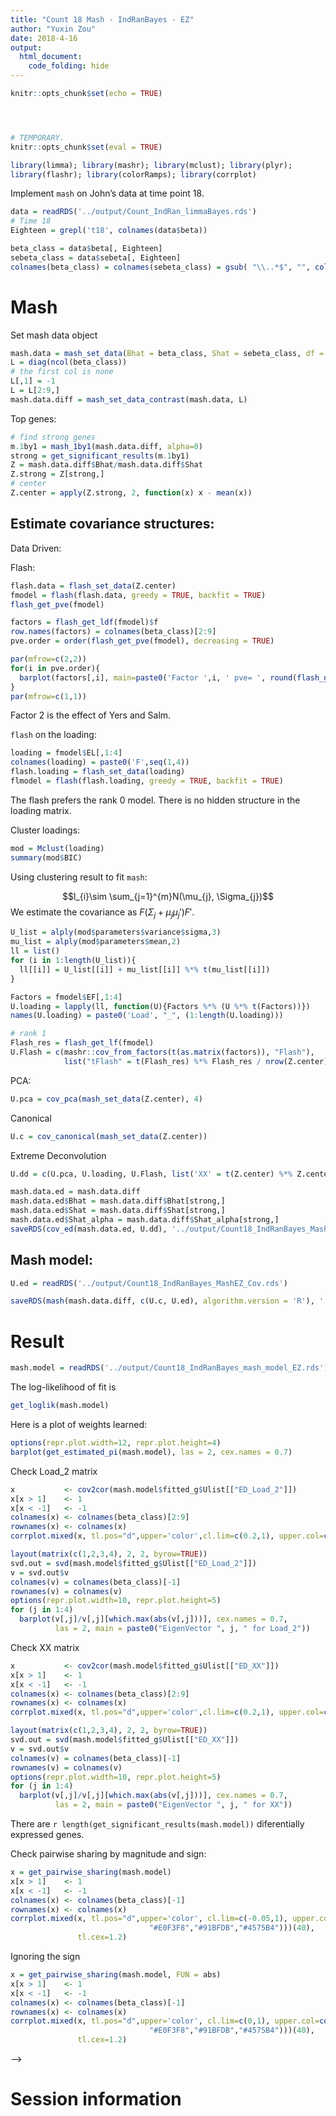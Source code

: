 ```yaml
---
title: "Count 18 Mash - IndRanBayes - EZ"
author: "Yuxin Zou"
date: 2018-4-16
output: 
  html_document:
    code_folding: hide
---
```


```r
knitr::opts_chunk$set(echo = TRUE)
```

<!-- Update knitr chunk options -->
```r
```

<!-- Insert the date the file was last updated -->
```r
```

<!-- Insert the code version (Git commit SHA1) if Git repository exists and R
 package git2r is installed -->
```r
```

```r
# TEMPORARY.
knitr::opts_chunk$set(eval = TRUE)
```

```r
library(limma); library(mashr); library(mclust); library(plyr);
library(flashr); library(colorRamps); library(corrplot)
```

Implement `mash` on John's data at time point 18.

```r
data = readRDS('../output/Count_IndRan_limmaBayes.rds')
# Time 18
Eighteen = grepl('t18', colnames(data$beta))

beta_class = data$beta[, Eighteen]
sebeta_class = data$sebeta[, Eighteen]
colnames(beta_class) = colnames(sebeta_class) = gsub( "\\..*$", "", colnames(beta_class))
```

# Mash

Set mash data object
```r
mash.data = mash_set_data(Bhat = beta_class, Shat = sebeta_class, df = data$df[1], alpha = 1)
L = diag(ncol(beta_class))
# the first col is none
L[,1] = -1
L = L[2:9,]
mash.data.diff = mash_set_data_contrast(mash.data, L)
```

Top genes:
```r
# find strong genes
m.1by1 = mash_1by1(mash.data.diff, alpha=0)
strong = get_significant_results(m.1by1)
Z = mash.data.diff$Bhat/mash.data.diff$Shat
Z.strong = Z[strong,]
# center
Z.center = apply(Z.strong, 2, function(x) x - mean(x))
```

## Estimate covariance structures:

Data Driven:

Flash:
```r
flash.data = flash_set_data(Z.center)
fmodel = flash(flash.data, greedy = TRUE, backfit = TRUE)
flash_get_pve(fmodel)
```
```r
factors = flash_get_ldf(fmodel)$f
row.names(factors) = colnames(beta_class)[2:9]
pve.order = order(flash_get_pve(fmodel), decreasing = TRUE)

par(mfrow=c(2,2))
for(i in pve.order){
  barplot(factors[,i], main=paste0('Factor ',i, ' pve= ', round(flash_get_pve(fmodel)[i],3)), las=2, cex.names = 0.7)
}
par(mfrow=c(1,1))
```
Factor 2 is the effect of Yers and Salm.

`flash` on the loading:
```r
loading = fmodel$EL[,1:4]
colnames(loading) = paste0('F',seq(1,4))
flash.loading = flash_set_data(loading)
flmodel = flash(flash.loading, greedy = TRUE, backfit = TRUE)
```

The flash prefers the rank 0 model. There is no hidden structure in the loading matrix.

Cluster loadings:
```r
mod = Mclust(loading)
summary(mod$BIC)
```

Using clustering result to fit `mash`:

$$l_{i}\sim \sum_{j=1}^{m}N(\mu_{j}, \Sigma_{j})$$
We estimate the covariance as $F(\Sigma_j + \mu_{j}\mu_{j}')F'$.
```r
U_list = alply(mod$parameters$variance$sigma,3)
mu_list = alply(mod$parameters$mean,2)
ll = list()
for (i in 1:length(U_list)){
  ll[[i]] = U_list[[i]] + mu_list[[i]] %*% t(mu_list[[i]])
}

Factors = fmodel$EF[,1:4]
U.loading = lapply(ll, function(U){Factors %*% (U %*% t(Factors))})
names(U.loading) = paste0('Load', "_", (1:length(U.loading)))

# rank 1
Flash_res = flash_get_lf(fmodel)
U.Flash = c(mashr::cov_from_factors(t(as.matrix(factors)), "Flash"), 
            list("tFlash" = t(Flash_res) %*% Flash_res / nrow(Z.center)))
```

PCA:
```r
U.pca = cov_pca(mash_set_data(Z.center), 4)
```

Canonical
```r
U.c = cov_canonical(mash_set_data(Z.center))
```

Extreme Deconvolution
```r
U.dd = c(U.pca, U.loading, U.Flash, list('XX' = t(Z.center) %*% Z.center / nrow(Z.center)))

mash.data.ed = mash.data.diff
mash.data.ed$Bhat = mash.data.diff$Bhat[strong,]
mash.data.ed$Shat = mash.data.diff$Shat[strong,]
mash.data.ed$Shat_alpha = mash.data.diff$Shat_alpha[strong,]
saveRDS(cov_ed(mash.data.ed, U.dd), '../output/Count18_IndRanBayes_MashEZ_Cov.rds')
```

## Mash model:
```r
U.ed = readRDS('../output/Count18_IndRanBayes_MashEZ_Cov.rds')
```

```r
saveRDS(mash(mash.data.diff, c(U.c, U.ed), algorithm.version = 'R'), '../output/Count18_IndRanBayes_mash_model_EZ.rds') 
```

# Result
```r
mash.model = readRDS('../output/Count18_IndRanBayes_mash_model_EZ.rds')
```

The log-likelihood of fit is
```r
get_loglik(mash.model)
```
Here is a plot of weights learned:
```r
options(repr.plot.width=12, repr.plot.height=4)
barplot(get_estimated_pi(mash.model), las = 2, cex.names = 0.7)
```

Check Load_2 matrix

```r
x           <- cov2cor(mash.model$fitted_g$Ulist[["ED_Load_2"]])
x[x > 1]    <- 1
x[x < -1]   <- -1
colnames(x) <- colnames(beta_class)[2:9]
rownames(x) <- colnames(x)
corrplot.mixed(x, tl.pos="d",upper='color',cl.lim=c(0.2,1), upper.col=colorRampPalette(rev(c("#D73027","#FC8D59","#FEE090","#FFFFBF","#E0F3F8","#91BFDB","#4575B4")))(40), tl.cex=1.2)
```

```r
layout(matrix(c(1,2,3,4), 2, 2, byrow=TRUE))
svd.out = svd(mash.model$fitted_g$Ulist[["ED_Load_2"]])
v = svd.out$v
colnames(v) = colnames(beta_class)[-1]
rownames(v) = colnames(v)
options(repr.plot.width=10, repr.plot.height=5)
for (j in 1:4)
  barplot(v[,j]/v[,j][which.max(abs(v[,j]))], cex.names = 0.7,
          las = 2, main = paste0("EigenVector ", j, " for Load_2"))
```

Check XX matrix

```r
x           <- cov2cor(mash.model$fitted_g$Ulist[["ED_XX"]])
x[x > 1]    <- 1
x[x < -1]   <- -1
colnames(x) <- colnames(beta_class)[2:9]
rownames(x) <- colnames(x)
corrplot.mixed(x, tl.pos="d",upper='color',cl.lim=c(0.2,1), upper.col=colorRampPalette(rev(c("#D73027","#FC8D59","#FEE090","#FFFFBF","#E0F3F8","#91BFDB","#4575B4")))(40), tl.cex=1.2)
```

```r
layout(matrix(c(1,2,3,4), 2, 2, byrow=TRUE))
svd.out = svd(mash.model$fitted_g$Ulist[["ED_XX"]])
v = svd.out$v
colnames(v) = colnames(beta_class)[-1]
rownames(v) = colnames(v)
options(repr.plot.width=10, repr.plot.height=5)
for (j in 1:4)
  barplot(v[,j]/v[,j][which.max(abs(v[,j]))], cex.names = 0.7,
          las = 2, main = paste0("EigenVector ", j, " for XX"))
```

There are `r length(get_significant_results(mash.model))` diferentially expressed genes.

Check pairwise sharing by magnitude and sign:
```r
x = get_pairwise_sharing(mash.model)
x[x > 1]    <- 1
x[x < -1]   <- -1
colnames(x) <- colnames(beta_class)[-1]
rownames(x) <- colnames(x)
corrplot.mixed(x, tl.pos="d",upper='color', cl.lim=c(-0.05,1), upper.col=colorRampPalette(rev(c("#D73027","#FC8D59","#FEE090","#FFFFBF",
                               "#E0F3F8","#91BFDB","#4575B4")))(40),
               tl.cex=1.2)
```

Ignoring the sign
```r
x = get_pairwise_sharing(mash.model, FUN = abs)
x[x > 1]    <- 1
x[x < -1]   <- -1
colnames(x) <- colnames(beta_class)[-1]
rownames(x) <- colnames(x)
corrplot.mixed(x, tl.pos="d",upper='color', cl.lim=c(0,1), upper.col=colorRampPalette(rev(c("#D73027","#FC8D59","#FEE090","#FFFFBF",
                               "#E0F3F8","#91BFDB","#4575B4")))(40),
               tl.cex=1.2)
```
-->

# Session information

<!-- Insert the session information into the document -->
```r
```
